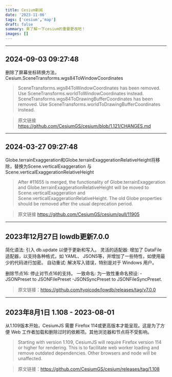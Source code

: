 ```yaml
---
title: Cesium新闻
date: '2023-11-06'
tags: ['cesium','map']
draft: false
summary: 来了解一下cesium的重要更改吧！
images: []
---
```



---


## 2024-09-03 09:27:48
删除了屏幕坐标转换方法，Cesium.SceneTransforms.wgs84ToWindowCoordinates
>SceneTransforms.wgs84ToWindowCoordinates has been removed. Use SceneTransforms.worldToWindowCoordinates instead.  
>SceneTransforms.wgs84ToDrawingBufferCoordinates has been removed. Use SceneTransforms.worldToDrawingBufferCoordinates instead.  

>原文链接 https://github.com/CesiumGS/cesium/blob/1.121/CHANGES.md


---



## 2024-03-27 09:27:48
Globe.terrainExaggeration和Globe.terrainExaggerationRelativeHeight将移除，替换为Scene.verticalExaggeration 与 Scene.verticalExaggerationRelativeHeight
>After #11655 is merged, the functionality of Globe.terrainExaggeration and Globe.terrainExaggerationRelativeHeight will be moved to Scene.verticalExaggeration and Scene.verticalExaggerationRelativeHeight. The old Globe properties should be removed after the usual deprecation period.

>原文链接 https://github.com/CesiumGS/cesium/pull/11905


---

## 2023年12月27日 lowdb更新7.0.0
简化语法: 引入 db.update 以便于更新和写入。
灵活的适配器: 增加了 DataFile 适配器，以支持各种格式，如 YAML、 JSON5等，并增加了一些特性，如使用最少的代码进行加密。
自动重试: 解决写入错误，特别是对于 Windows 用户。

删除节点16: 停止对节点16的支持。
一致命名: 为一致性重命名预设:
 -JSONPreset to JSONFilePreset
 -JSONSyncPreset to JSONFileSyncPreset.
>原文链接：https://github.com/typicode/lowdb/releases/tag/v7.0.0


---


## 2023年8月1日 1.108 - 2023-08-01
从1.109版本开始，CesiumJS 需要 Firefox 114或更高版本才能呈现。这是为了方便 Web 工作者加载和删除过时的依赖项。其他浏览器和节点将不受影响。

> Starting with version 1.109, CesiumJS will require Firefox version 114 or higher for rendering. This is to facilitate web worker loading and remove outdated dependencies. Other browsers and node will be unaffected.

>原文链接：https://github.com/CesiumGS/cesium/releases/tag/1.108
